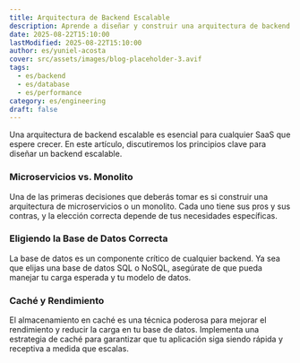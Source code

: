 ```yaml
---
title: Arquitectura de Backend Escalable
description: Aprende a diseñar y construir una arquitectura de backend que pueda escalar con tu creciente SaaS.
date: 2025-08-22T15:10:00
lastModified: 2025-08-22T15:10:00
author: es/yuniel-acosta
cover: src/assets/images/blog-placeholder-3.avif
tags:
  - es/backend
  - es/database
  - es/performance
category: es/engineering
draft: false
---
```


Una arquitectura de backend escalable es esencial para cualquier SaaS que espere crecer. En este artículo, discutiremos los principios clave para diseñar un backend escalable.

### Microservicios vs. Monolito

Una de las primeras decisiones que deberás tomar es si construir una arquitectura de microservicios o un monolito. Cada uno tiene sus pros y sus contras, y la elección correcta depende de tus necesidades específicas.

### Eligiendo la Base de Datos Correcta

La base de datos es un componente crítico de cualquier backend. Ya sea que elijas una base de datos SQL o NoSQL, asegúrate de que pueda manejar tu carga esperada y tu modelo de datos.

### Caché y Rendimiento

El almacenamiento en caché es una técnica poderosa para mejorar el rendimiento y reducir la carga en tu base de datos. Implementa una estrategia de caché para garantizar que tu aplicación siga siendo rápida y receptiva a medida que escalas.
